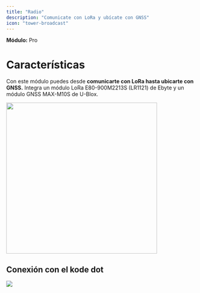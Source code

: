 ```yaml
---
title: "Radio"
description: "Comunicate con LoRa y ubícate con GNSS"
icon: "tower-broadcast"
---
```


**Módulo:** Pro <Icon icon="tree" iconType="solid" />

# Características
Con este módulo puedes desde **comunicarte con LoRa hasta ubicarte con GNSS.** Integra un módulo LoRa E80-900M2213S (LR1121) de Ebyte y un módulo GNSS MAX-M10S de U-Blox.

<Frame>
  <img width="400" src="/images/external-modules/radio/radio.png" />
</Frame>

## Conexión con el kode dot

<Frame>
  <img src="/images/external-modules/radio/radio-kodedot.png" />
</Frame>
